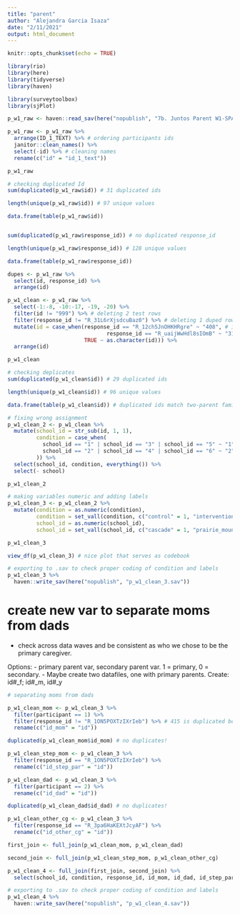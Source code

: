 ```yaml
---
title: "parent"
author: "Alejandra Garcia Isaza"
date: "2/11/2021"
output: html_document
---
```


```r
knitr::opts_chunk$set(echo = TRUE)

library(rio)
library(here)
library(tidyverse)
library(haven)

library(surveytoolbox)
library(sjPlot)
```

```r
p_w1_raw <- haven::read_sav(here("nopublish", "7b. Juntos Parent W1-SPAN_February 10, 2021_10.24.sav"))

p_w1_raw <- p_w1_raw %>% 
  arrange(ID_1_TEXT) %>% # ordering participants ids
  janitor::clean_names() %>% 
  select(-id) %>% # cleaning names
  rename(c("id" = "id_1_text"))

p_w1_raw
```


```r
# checking duplicated Id
sum(duplicated(p_w1_raw$id)) # 31 duplicated ids

length(unique(p_w1_raw$id)) # 97 unique values

data.frame(table(p_w1_raw$id))


sum(duplicated(p_w1_raw$response_id)) # no duplicated response_id

length(unique(p_w1_raw$response_id)) # 128 unique values

data.frame(table(p_w1_raw$response_id))

dupes <- p_w1_raw %>%
  select(id, response_id) %>%
  arrange(id)

```


```r
p_w1_clean <- p_w1_raw %>% 
  select(-1:-8, -10:-17, -19, -20) %>%
  filter(id != "999") %>% # deleting 2 test rows
  filter(response_id != "R_31L6rXjsdcuBaz0") %>% # deleting 1 duped row "false start" (id 312)
  mutate(id = case_when(response_id == "R_12ch5JnOHKHRgre" ~ "408", # id 418 (top) recoded as 408
                               response_id == "R_uaijWwHdl8sIOmB" ~ "317", # had a pj before id #
                        TRUE ~ as.character(id))) %>%
  arrange(id)

p_w1_clean
```

```r
# checking deplicates
sum(duplicated(p_w1_clean$id)) # 29 duplicated ids

length(unique(p_w1_clean$id)) # 96 unique values

data.frame(table(p_w1_clean$id)) # duplicated ids match two-parent families
```

```r
# fixing wrong assignment
p_w1_clean_2 <- p_w1_clean %>%
  mutate(school_id = str_sub(id, 1, 1),
         condition = case_when(
           school_id == "1" | school_id == "3" | school_id == "5" ~ "1",
           school_id == "2" | school_id == "4" | school_id == "6" ~ "2"
         )) %>%
  select(school_id, condition, everything()) %>%
  select(- school)

p_w1_clean_2
```

```r
# making variables numeric and adding labels  
p_w1_clean_3 <- p_w1_clean_2 %>%
  mutate(condition = as.numeric(condition),
         condition = set_vall(condition, c("control" = 1, "intervention" = 2)),
         school_id = as.numeric(school_id),
         school_id = set_vall(school_id, c("cascade" = 1, "prairie_mountain" = 2, "kelly" = 3, "ata" = 4, "briggs" = 5, "agnes_stewart" = 6))) # this worked!!!

p_w1_clean_3

view_df(p_w1_clean_3) # nice plot that serves as codebook
```


```r
# exporting to .sav to check proper coding of condition and labels
p_w1_clean_3 %>%
  haven::write_sav(here("nopublish", "p_w1_clean_3.sav"))
```

# create new var to separate moms from dads
- check across data waves and be consistent as who we chose to be the primary caregiver. 

Options:
- primary parent var, secondary parent var. 1 = primary, 0 = secondary. 
- Maybe create two datafiles, one with primary parents. Create: id#_f; id#_m, id#_y

```r
# separating moms from dads

p_w1_clean_mom <- p_w1_clean_3 %>%
  filter(participant == 1) %>%
  filter(response_id != "R_1ON5POXTzIXrIeb") %>% # 415 is duplicated because bio mom and step mom
  rename(c("id_mom" = "id")) 

duplicated(p_w1_clean_mom$id_mom) # no duplicates! 

p_w1_clean_step_mom <- p_w1_clean_3 %>%
  filter(response_id == "R_1ON5POXTzIXrIeb") %>%
  rename(c("id_step_par" = "id"))

p_w1_clean_dad <- p_w1_clean_3 %>%
  filter(participant == 2) %>%
  rename(c("id_dad" = "id"))

duplicated(p_w1_clean_dad$id_dad) # no duplicates! 

p_w1_clean_other_cg <- p_w1_clean_3 %>%
  filter(response_id == "R_3pa6HaKEXtJcyAF") %>%
  rename(c("id_other_cg" = "id"))

first_join <- full_join(p_w1_clean_mom, p_w1_clean_dad) 

second_join <- full_join(p_w1_clean_step_mom, p_w1_clean_other_cg)

p_w1_clean_4 <- full_join(first_join, second_join) %>%
  select(school_id, condition, response_id, id_mom, id_dad, id_step_par, id_other_cg, everything()) # 125 participants, from which 28 are families

```

```r
# exporting to .sav to check proper coding of condition and labels
p_w1_clean_4 %>%
  haven::write_sav(here("nopublish", "p_w1_clean_4.sav"))
```

